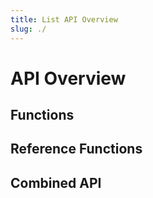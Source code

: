 ```yaml
---
title: List API Overview
slug: ./
---
```


# <ModuleDocHeader spec={Spec} link={false} /> API Overview

## Functions

<SignatureList spec={Spec} />

<FeatureRequest />

## Reference Functions

<SignatureList spec={Spec} group="list/reference" />

## Combined API

<CombinedApi spec={Spec} />
